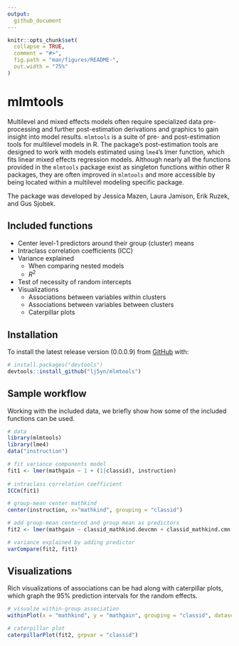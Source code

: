 ```yaml
---
output: 
  github_document
---
```


```r
knitr::opts_chunk$set(
  collapse = TRUE,
  comment = "#>",
  fig.path = "man/figures/README-",
  out.width = "75%"
)
```



# mlmtools

Multilevel and mixed effects models often require specialized data pre-processing and further post-estimation derivations and graphics to gain insight into model results. `mlmtools` is a suite of pre- and post-estimation tools for multilevel models in R. The package's post-estimation tools are designed to work with models estimated using `lme4`'s lmer function, which fits linear mixed effects regression models. Although nearly all the functions provided in the `mlmtools` package exist as singleton functions within other R packages, they are often improved in `mlmtools` and more accessible by being located within a multilevel modeling specific package.

The package was developed by Jessica Mazen, Laura Jamison, Erik Ruzek, and Gus Sjobek.

## Included functions
* Center level-1 predictors around their group (cluster) means
* Intraclass correlation coefficients (ICC)
* Variance explained
  + When comparing nested models
  + $R^2$
* Test of necessity of random intercepts
* Visualizations 
  + Associations between variables within clusters
  + Associations between variables between clusters
  + Caterpillar plots


## Installation
To install the latest release version (0.0.0.9) from [GitHub](https://github.com/) with:

``` r
# install.packages("devtools")
devtools::install_github("lj5yn/mlmtools")
```

## Sample workflow

Working with the included data, we briefly show how some of the included functions can be used. 

```r
# data
library(mlmtools)
library(lme4)
data("instruction")

# fit variance components model
fit1 <- lmer(mathgain ~ 1 + (1|classid), instruction)
  
# intraclass correlation coefficient
ICCm(fit1)

# group-mean center mathkind 
center(instruction, x="mathkind", grouping = "classid")

# add group-mean centered and group mean as predictors
fit2 <- lmer(mathgain ~ classid_mathkind.devcmn + classid_mathkind.cmn + (1|classid), instruction)

# variance explained by adding predictor
varCompare(fit2, fit1)

```

## Visualizations

Rich visualizations of associations can be had along with caterpillar plots, which graph the 95% prediction intervals for the random effects.

```r
# visualze within-group association
withinPlot(x = "mathkind", y = "mathgain", grouping = "classid", dataset = instruction)

# caterpillar plot
caterpillarPlot(fit2, grpvar = "classid")
```

